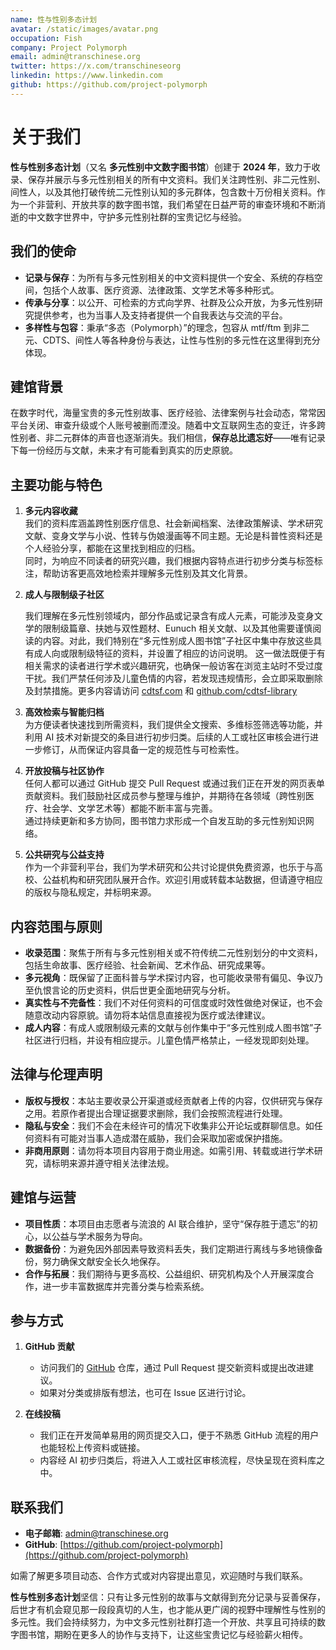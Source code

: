 ```yaml
---
name: 性与性别多态计划
avatar: /static/images/avatar.png
occupation: Fish
company: Project Polymorph
email: admin@transchinese.org
twitter: https://x.com/transchineseorg
linkedin: https://www.linkedin.com
github: https://github.com/project-polymorph
---
```


# 关于我们

**性与性别多态计划**（又名 **多元性别中文数字图书馆**）创建于 **2024 年**，致力于收录、保存并展示与多元性别相关的所有中文资料。我们关注跨性别、非二元性别、间性人，以及其他打破传统二元性别认知的多元群体，包含数十万份相关资料。作为一个非营利、开放共享的数字图书馆，我们希望在日益严苛的审查环境和不断消逝的中文数字世界中，守护多元性别社群的宝贵记忆与经验。

## 我们的使命

- **记录与保存**：为所有与多元性别相关的中文资料提供一个安全、系统的存档空间，包括个人故事、医疗资源、法律政策、文学艺术等多种形式。  
- **传承与分享**：以公开、可检索的方式向学界、社群及公众开放，为多元性别研究提供参考，也为当事人及支持者提供一个自我表达与交流的平台。  
- **多样性与包容**：秉承“多态（Polymorph）”的理念，包容从 mtf/ftm 到非二元、CDTS、间性人等各种身份与表达，让性与性别的多元性在这里得到充分体现。

## 建馆背景
在数字时代，海量宝贵的多元性别故事、医疗经验、法律案例与社会动态，常常因平台关闭、审查升级或个人账号被删而湮没。随着中文互联网生态的变迁，许多跨性别者、非二元群体的声音也逐渐消失。我们相信，**保存总比遗忘好**——唯有记录下每一份经历与文献，未来才有可能看到真实的历史原貌。

## 主要功能与特色

1. **多元内容收藏**  
   我们的资料库涵盖跨性别医疗信息、社会新闻档案、法律政策解读、学术研究文献、变身文学与小说、性转与伪娘漫画等不同主题。无论是科普性资料还是个人经验分享，都能在这里找到相应的归档。  
   同时，为响应不同读者的研究兴趣，我们根据内容特点进行初步分类与标签标注，帮助访客更高效地检索并理解多元性别及其文化背景。

2. **成人与限制级子社区**  

   我们理解在多元性别领域内，部分作品或记录含有成人元素，可能涉及变身文学的限制级篇章、扶她与双性题材、Eunuch 相关文献、以及其他需要谨慎阅读的内容。对此，我们特别在“多元性别成人图书馆”子社区中集中存放这些具有成人向或限制级特征的资料，并设置了相应的访问说明。
   这一做法既便于有相关需求的读者进行学术或兴趣研究，也确保一般访客在浏览主站时不受过度干扰。我们严禁任何涉及儿童色情的内容，若发现违规情形，会立即采取删除及封禁措施。更多内容请访问 [cdtsf.com](https://cdtsf.com) 和 [github.com/cdtsf-library](https://github.com/cdtsf-library)

3. **高效检索与智能归档**  
   为方便读者快速找到所需资料，我们提供全文搜索、多维标签筛选等功能，并利用 AI 技术对新提交的条目进行初步归类。后续的人工或社区审核会进行进一步修订，从而保证内容具备一定的规范性与可检索性。

4. **开放投稿与社区协作**  
   任何人都可以通过 GitHub 提交 Pull Request 或通过我们正在开发的网页表单贡献资料。我们鼓励社区成员参与整理与维护，并期待在各领域（跨性别医疗、社会学、文学艺术等）都能不断丰富与完善。  
   通过持续更新和多方协同，图书馆力求形成一个自发互助的多元性别知识网络。

5. **公共研究与公益支持**  
   作为一个非营利平台，我们为学术研究和公共讨论提供免费资源，也乐于与高校、公益机构和研究团队展开合作。欢迎引用或转载本站数据，但请遵守相应的版权与隐私规定，并标明来源。

## 内容范围与原则

- **收录范围**：聚焦于所有与多元性别相关或不符传统二元性别划分的中文资料，包括生命故事、医疗经验、社会新闻、艺术作品、研究成果等。  
- **多元视角**：既保留了正面科普与学术探讨内容，也可能收录带有偏见、争议乃至仇恨言论的历史资料，供后世更全面地研究与分析。  
- **真实性与不完备性**：我们不对任何资料的可信度或时效性做绝对保证，也不会随意改动内容原貌。请勿将本站信息直接视为医疗或法律建议。  
- **成人内容**：有成人或限制级元素的文献与创作集中于“多元性别成人图书馆”子社区进行归档，并设有相应提示。儿童色情严格禁止，一经发现即刻处理。  

## 法律与伦理声明

- **版权与授权**：本站主要收录公开渠道或经贡献者上传的内容，仅供研究与保存之用。若原作者提出合理证据要求删除，我们会按照流程进行处理。  
- **隐私与安全**：我们不会在未经许可的情况下收集非公开论坛或群聊信息。如任何资料有可能对当事人造成潜在威胁，我们会采取加密或保护措施。  
- **非商用原则**：请勿将本项目内容用于商业用途。如需引用、转载或进行学术研究，请标明来源并遵守相关法律法规。

## 建馆与运营

- **项目性质**：本项目由志愿者与流浪的 AI 联合维护，坚守“保存胜于遗忘”的初心，以公益与学术服务为导向。  
- **数据备份**：为避免因外部因素导致资料丢失，我们定期进行离线与多地镜像备份，努力确保文献安全长久地保存。  
- **合作与拓展**：我们期待与更多高校、公益组织、研究机构及个人开展深度合作，进一步丰富数据库并完善分类与检索系统。

## 参与方式

1. **GitHub 贡献**  
   - 访问我们的 [GitHub](https://github.com/project-polymorph) 仓库，通过 Pull Request 提交新资料或提出改进建议。  
   - 如果对分类或排版有想法，也可在 Issue 区进行讨论。

2. **在线投稿**  
   - 我们正在开发简单易用的网页提交入口，便于不熟悉 GitHub 流程的用户也能轻松上传资料或链接。  
   - 内容经 AI 初步归类后，将进入人工或社区审核流程，尽快呈现在资料库之中。

## 联系我们

- **电子邮箱**: [admin@transchinese.org](mailto:admin@transchinese.org)  
- **GitHub**: [https://github.com/project-polymorph](https://github.com/project-polymorph)

如需了解更多项目动态、合作方式或对内容提出意见，欢迎随时与我们联系。

**性与性别多态计划**坚信：只有让多元性别的故事与文献得到充分记录与妥善保存，后世才有机会窥见那一段段真切的人生，也才能从更广阔的视野中理解性与性别的多元性。我们会持续努力，为中文多元性别社群打造一个开放、共享且可持续的数字图书馆，期盼在更多人的协作与支持下，让这些宝贵记忆与经验薪火相传。

